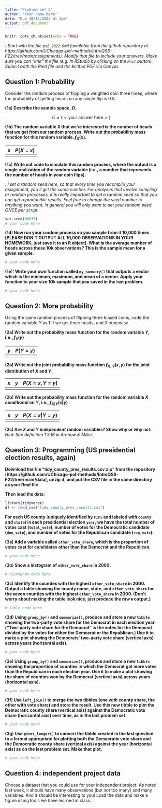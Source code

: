 ```yaml
---
title: "Problem set 2"
author: "Your name here"
date: "Due 10/11/2022 at 5pm"
output: pdf_document
---
```


```r
knitr::opts_chunk$set(echo = TRUE)
```

*\textsc{Note}: Start with the file `ps2_2022.Rmd` (available from the github repository at https://github.com/UChicago-pol-methods/IntroQSS-F22/tree/main/assignments). Modify that file to include your answers. Make sure you can "knit" the file (e.g. in RStudio by clicking on the `Knit` button). Submit both the Rmd file and the knitted PDF via Canvas* 

## Question 1: Probability 

Consider the random process of flipping a weighted coin three times, where the probability of getting heads on any single flip is 0.8.

**(1a) Describe the sample space, $\Omega$.** 

$$
\Omega = \{<\text{your answer here} >\}
$$


**(1b) The random variable $X$ that we're interested is the number of heads that we get from our random process. Write out the probability mass function for this random variable. $f_X(x)$.** 


| $x$  | $P(X = x)$ |
|------|------------|
|      |            |




**(1c) Write out code to simulate this random process, where the output is a single realization of the random variable (i.e., a number that represents the number of heads in your coin flips).**

*\textsc{Note}: I set a random seed here, so that every time you recompile your assignment, you'll get the same number. For analyses that involve sampling or random processes, it is really important to set a random seed so that you can get reproducible results. Feel free to change the seed number to anything you want. In general you will only want to set your random seed ONCE per script.*

```r
set.seed(60637)
# your code here
```


**(1d) Now run your random process so you sample from it 10,000 times [PLEASE DON'T OUTPUT ALL 10,000 OBSERVATIONS IN YOUR HOMEWORK, just save it to an R object]. What is the average number of heads across these 10k observations? This is the sample mean for a given sample.**

```r
# your code here
```

**(1e): Write your own function called `my_summary()` that outputs a vector which is the minimum, maximum, and mean of a vector. Apply your function to your size 10k sample that you saved in the last problem.** 


```r
# your code here
```


## Question 2: More probability 

Using the same random process of flipping three biased coins, code the random variable $Y$ as 1 if we get three heads, and 0 otherwise. 

**(2a) Write out the probability mass function for the random variable $Y$, i.e., $f_Y(y)$** 


| $y$  | $P(Y = y)$ |
|------|------------|
|      |            |


**(2a) Write out the joint probability mass function $f_{X,Y}(x,y)$ for the joint distribution of $X$ and $Y$.** 

| $x$  | $y$  | $P(X = x, Y = y)$ |
|------|------|-------------------|
|      |      |                   |


**(2b) Write out the probability mass function for the random variable $X$ *conditional* on $Y$, i.e., $f_{X|Y}(x|y)$** 

| $x$  | $y$  | $P(X = x| Y = y)$ |
|------|------|-------------------|
|      |      |                   |

**(2c) Are $X$ and $Y$ *independent* random variables? Show why or why not.** *Hint: See definition 1.3.16 in Aronow & Miller.*


## Question 3: Programming (US presidential election results, again) 


**Download the file "tidy_county_pres_results.csv.zip" from the repository (https://github.com/UChicago-pol-methods/IntroQSS-F22/tree/main/data), unzip it, and put the CSV file in the same directory as your Rmd file.**

**Then load the data:**

```r
library(tidyverse)
df <- read_csv("tidy_county_pres_results.csv")
```

**For each US county (uniquely identified by `FIPS` and labeled with `county` and `state`) in each presidential election `year`, we have the total number of votes cast (`total_vote`), number of votes for the Democratic candidate (`dem_vote`), and number of votes for the Republican candidate (`rep_vote`).**

**(3a) Add a variable called `other_vote_share`, which is the proportion of votes cast for candidates other than the Democrat and the Republican.**

```r
# your code here
```

**(3b) Show a histogram of `other_vote_share` in 2000.**

```r
# histogram code here 
```

**(3c) Identify the counties with the highest `other_vote_share` in 2000. Output a table showing the county name, state, and `other_vote_share` for the seven counties with the highest `other_vote_share` in 2000. (Don't worry about making the table look nice; just produce the raw `R` output.)**

```r
# table code here 
```

**(3d) Using `group_by()` and `summarize()`, produce and store a new `tibble` showing the two-party vote share for the Democrat in each election year. ("Two-party vote share for the Democrat" is the votes for the Democrat divided by the votes for either the Democrat or the Republican.) Use it to make a plot showing the Democrats' two-party vote share (vertical axis) across years (horizontal axis).**

```r
# your code here 
```

**(3e) Using `group_by()` and `summarize()`, produce and store a new `tibble` showing the proportion of counties in which the Democrat got more votes than the Republican in each election year. Use it to make a plot showing the share of counties won by the Democrat (vertical axis) across years (horizontal axis).**

```r
# your code here
```

**(3f) Use `left_join()` to merge the two tibbles (one with county share, the other with vote share) and store the result. Use this new tibble to plot the Democratic county share (vertical axis) against the Democratic vote share (horizontal axis) over time, as in the last problem set.**

```r
# your code here 
```

**(3g) Use `pivot_longer()` to convert the tibble created in the last question to a format appropriate for plotting both the Democratic vote share and the Democratic county share (vertical axis) against the year (horizontal axis) as on the last problem set. Make that plot.**

```r
# your code here 
```



## Question 4: independent project data

Choose a dataset that you could use for your independent project. As noted last week, it should have many observations (but not too many) and many variables. And it should be interesting to you! Load the data and make a figure using tools we have learned in class.


